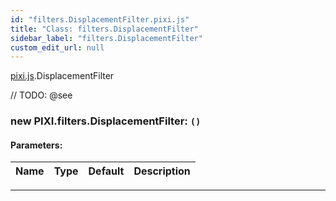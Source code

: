 ```yaml
---
id: "filters.DisplacementFilter.pixi.js"
title: "Class: filters.DisplacementFilter"
sidebar_label: "filters.DisplacementFilter"
custom_edit_url: null
---
```


[pixi.js](../modules/pixi.js).DisplacementFilter






// TODO: @see

        

<article>

### new PIXI.filters.DisplacementFilter: <span><code>() </code></span>

#### Parameters:
| Name | Type | Default | Description |
| ---- | ---- | ------- | ----------- |

</article>

---------------------------------------








    
